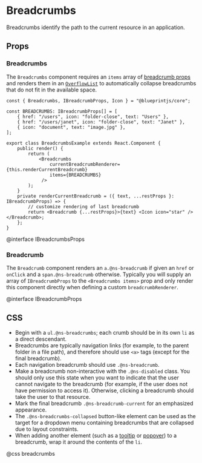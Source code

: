 # Breadcrumbs

Breadcrumbs identify the path to the current resource in an application.


<BreadcrumbsExample />

## Props

### Breadcrumbs

The `Breadcrumbs` component requires an `items` array of
[breadcrumb props](#core/components/breadcrumbs.breadcrumb) and renders them in
an [`OverflowList`](#core/components/overflow-list) to automatically collapse
breadcrumbs that do not fit in the available space.

```tsx
const { Breadcrumbs, IBreadcrumbProps, Icon } = "@blueprintjs/core";

const BREADCRUMBS: IBreadcrumbProps[] = [
    { href: "/users", icon: "folder-close", text: "Users" },
    { href: "/users/janet", icon: "folder-close", text: "Janet" },
    { icon: "document", text: "image.jpg" },
];

export class BreadcrumbsExample extends React.Component {
    public render() {
        return (
            <Breadcrumbs
                currentBreadcrumbRenderer={this.renderCurrentBreadcrumb}
                items={BREADCRUMBS}
             />
        );
    }
    private renderCurrentBreadcrumb = ({ text, ...restProps }: IBreadcrumbProps) => {
        // customize rendering of last breadcrumb
        return <Breadcrumb {...restProps}>{text} <Icon icon="star" /></Breadcrumb>;
    };
}
```

@interface IBreadcrumbsProps

### Breadcrumb

The `Breadcrumb` component renders an `a.@ns-breadcrumb` if given an `href` or
`onClick` and a `span.@ns-breadcrumb` otherwise. Typically you will supply an
array of `IBreadcrumbProps` to the `<Breadcrumbs items>` prop and only render
this component directly when defining a custom `breadcrumbRenderer`.

@interface IBreadcrumbProps

## CSS

* Begin with a `ul.@ns-breadcrumbs`; each crumb should be in its own `li` as a direct descendant.
* Breadcrumbs are typically navigation links (for example, to the parent folder in a file path), and
therefore should use `<a>` tags (except for the final breadcrumb).
* Each navigation breadcrumb should use `.@ns-breadcrumb`.
* Make a breadcrumb non-interactive with the `.@ns-disabled` class. You should only use this
state when you want to indicate that the user cannot navigate to the breadcrumb (for example, if
the user does not have permission to access it). Otherwise, clicking a breadcrumb should take the
user to that resource.
* Mark the final breadcrumb `.@ns-breadcrumb-current` for an emphasized appearance.
* The `.@ns-breadcrumbs-collapsed` button-like element can be used as the target for a dropdown menu
containing breadcrumbs that are collapsed due to layout constraints.
* When adding another element (such as a [tooltip](#core/components/tooltip) or
[popover](#core/components/popover)) to a breadcrumb, wrap it around the contents of the `li`.

@css breadcrumbs
